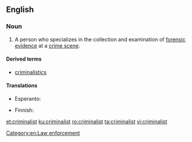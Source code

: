 ==English==

===Noun===
{{en-noun}}

# {{label|en|US}} A person who specializes in the collection and examination of [[forensic]] [[evidence]] at a [[crime scene]].

====Derived terms====
* [[criminalistics]]

====Translations====
{{trans-top|specialist in the examination of forensic evidence at a crime scene}}
* Esperanto: {{t|eo|kriminalisto}}
{{trans-mid}}
* Finnish: {{t|fi|rikostutkija}}
{{trans-bottom}}

[[Category:en:Law enforcement]]

[[et:criminalist]]
[[ku:criminalist]]
[[ro:criminalist]]
[[ta:criminalist]]
[[vi:criminalist]]